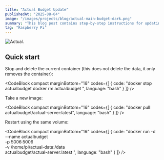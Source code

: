 ```yaml
---
title: "Actual Budget Update"
publishedAt: "2025-08-04"
image: "/images/projects/blog/actual-main-budget-dark.png"
summary: "This blog post contains step-by-step instructions for updating the actual budget on the Raspberry Pi."
tag: "Raspberry Pi"
---
```


![Actual.](/images/projects/blog/actualbudget.png)

## Quick start

Stop and delete the current container (this does not delete the data, it only removes the container):

<CodeBlock compact marginBottom="16" codes={[
  {
    code: "docker stop actualbudget
docker rm actualbudget
",
    language: "bash"
  }
]} />

Take a new image:

<CodeBlock compact marginBottom="16" codes={[
  {
    code: "docker pull actualbudget/actual-server:latest",
    language: "bash"
  }
]} />

Restart using the same volume:

<CodeBlock compact marginBottom="16" codes={[
  {
    code: "docker run -d \
  --name actualbudget \
  -p 5006:5006 \
  -v /home/pi/actual-data:/data \
  actualbudget/actual-server:latest
",
    language: "bash"
  }
]} />